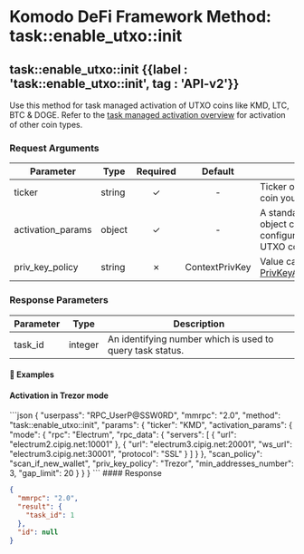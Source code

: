 
# Komodo DeFi Framework Method: task::enable\_utxo::init

## task::enable\_utxo::init {{label : 'task::enable_utxo::init', tag : 'API-v2'}}

Use this method for task managed activation of UTXO coins like KMD, LTC, BTC & DOGE. Refer to the [task managed activation overview](/komodo-defi-framework/api/v20/coin_activation/task_managed/) for activation of other coin types.

### Request Arguments

| Parameter          | Type   | Required |     Default    | Description                                                                                                                                                                     |
| ------------------ | ------ | :------: | :------------: | ------------------------------------------------------------------------------------------------------------------------------------------------------------------------------- |
| ticker             | string |     ✓    |        -       | Ticker of the UTXO-based coin you want to enable.                                                                                                                               |
| activation\_params | object |     ✓    |        -       | A standard [ActivationParams](/komodo-defi-framework/api/common_structures/activation/#activation-params) object containing activation configuration parameters for UTXO coins. |
| priv\_key\_policy  | string |     ✗    | ContextPrivKey | Value can be [PrivKeyActivationPolicyEnum](/komodo-defi-framework/api/common_structures/enums/#priv-key-activation-policy-enum).                                                |

### Response Parameters

| Parameter | Type    | Description                                               |
| --------- | ------- | --------------------------------------------------------- |
| task\_id  | integer | An identifying number which is used to query task status. |

#### 📌 Examples

#### Activation in Trezor mode

<CodeGroup title="UTXO Activation (Trezor mode)" tag="POST" label="task::enable_utxo::init" mm2MethodDecorate="true">
  ```json
  {
    "userpass": "RPC_UserP@SSW0RD",
    "mmrpc": "2.0",
    "method": "task::enable_utxo::init",
    "params": {
      "ticker": "KMD",
      "activation_params": {
        "mode": {
          "rpc": "Electrum",
          "rpc_data": {
            "servers": [
              {
                "url": "electrum2.cipig.net:10001"
              },
              {
                "url": "electrum3.cipig.net:20001",
                "ws_url": "electrum3.cipig.net:30001",
                "protocol": "SSL"
              }
            ]
          }
        },
        "scan_policy": "scan_if_new_wallet",
        "priv_key_policy": "Trezor",
        "min_addresses_number": 3,
        "gap_limit": 20
      }
    }
  }
  ```
</CodeGroup>

<CollapsibleSection expandedText="Hide Response" collapsedText="Show Response">
  #### Response

  ```json
  {
    "mmrpc": "2.0",
    "result": {
      "task_id": 1
    },
    "id": null
  }
  ```
</CollapsibleSection>
